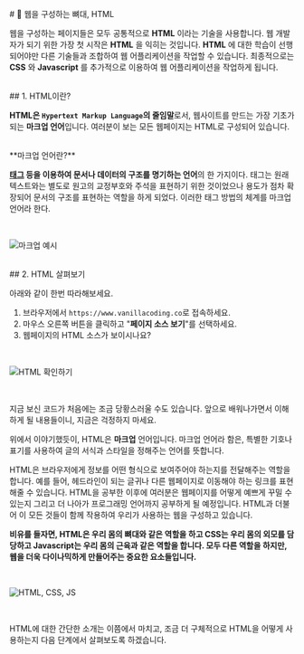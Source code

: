 
<br/>
# 📗 웹을 구성하는 뼈대, HTML

웹을 구성하는 페이지들은 모두 공통적으로 **HTML** 이라는 기술을 사용합니다. 웹 개발자가 되기 위한 가장 첫 시작은 **HTML** 을 익히는 것입니다. **HTML** 에 대한 학습이 선행되어야만 다른 기술들과 조합하여 웹 어플리케이션을 작업할 수 있습니다. 최종적으로는 **CSS** 와 **Javascript** 를 추가적으로 이용하여 웹 어플리케이션을 작업하게 됩니다.

<br/>
## 1. HTML이란?

**HTML은 `Hypertext Markup Language`의 줄임말**로서, 웹사이트를 만드는 가장 기초가 되는 **마크업 언어**입니다. 여러분이 보는 모든 웹페이지는 HTML로 구성되어 있습니다.

<br/>

<Callout emoji="📌">
  **마크업 언어란?**

  **[태그](https://ko.wikipedia.org/wiki/%ED%83%9C%EA%B7%B8\_\(%EC%A0%95%EB%B3%B4\)) 등을 이용하여 문서나 데이터의 구조를 명기하는 언어**의 한 가지이다. 태그는 원래 텍스트와는 별도로 원고의 교정부호와 주석을 표현하기 위한 것이었으나 용도가 점차 확장되어 문서의 구조를 표현하는 역할을 하게 되었다. 이러한 태그 방법의 체계를 마크업 언어라 한다.
</Callout>

<br/>

![마크업 예시](/images/posts/html-intro/markup.gif)

<br/>
## 2. HTML 살펴보기

아래와 같이 한번 따라해보세요.

1. 브라우저에서 `https://www.vanillacoding.co`로 접속하세요.
2. 마우스 오른쪽 버튼을 클릭하고 "**페이지 소스 보기**"를 선택하세요.
3. 웹페이지의 HTML 소스가 보이시나요?

<br/>

![HTML 확인하기](/images/posts/html-intro/html.png)

<br/>

지금 보신 코드가 처음에는 조금 당황스러울 수도 있습니다. 앞으로 배워나가면서 이해하게 될 내용들이니, 지금은 걱정하지 마세요.

위에서 이야기했듯이, HTML은 **마크업** 언어입니다. 마크업 언어라 함은, 특별한 기호나 표기를 사용하여 글의 서식과 스타일을 정해주는 언어를 뜻합니다.&#x20;

HTML은 브라우저에게 정보를 어떤 형식으로 보여주어야 하는지를 전달해주는 역할을 합니다. 예를 들어, 헤드라인이 되는 글귀나 다른 웹페이지로 이동해야 하는 링크를 표현해줄 수 있습니다. HTML을 공부한 이후에 여러분은 웹페이지를 어떻게 예쁘게 꾸밀 수 있는지 그리고 더 나아가 프로그래밍 언어까지 공부하게 될 예정입니다. HTML과 더불어 이 모든 것들이 함께 작용하여 우리가 사용하는 웹을 구성하고 있습니다.

**비유를 들자면, HTML은 우리 몸의 뼈대와 같은 역할을 하고 CSS는 우리 몸의 외모를 담당하고 Javascript는 우리 몸의 근육과 같은 역할을 합니다. 모두 다른 역할을 하지만, 웹을 더욱 다이나믹하게 만들어주는 중요한 요소들입니다.**

<br/>

![HTML, CSS, JS](/images/posts/html-intro/html-css-js.gif)

<br/>

HTML에 대한 간단한 소개는 이쯤에서 마치고, 조금 더 구체적으로 HTML을 어떻게 사용하는지 다음 단계에서 살펴보도록 하겠습니다.

<br/>
<br/>
<br/>
<Giscus
  repo="crwdu/lms-contents-js101"
  repoId="R_kgDOL2ikqQ"
  category="Q&A"
  categoryId="DIC_kwDOL2ikqc4CgSAu"
  mapping="pathname"
  reactionsEnabled="1"
  strict="1"
  emitMetadata="0"
  inputPosition="top"
  theme="preferred_color_scheme"
  lang="ko"
  loading="lazy"
/>
